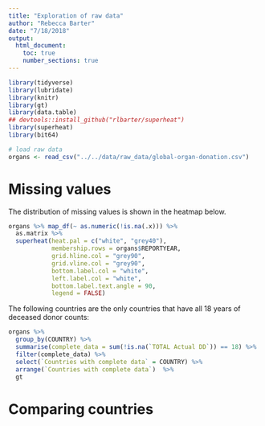 ```yaml
---
title: "Exploration of raw data"
author: "Rebecca Barter"
date: "7/18/2018"
output:
  html_document:
    toc: true
    number_sections: true
---
```


```r
library(tidyverse)
library(lubridate)
library(knitr)
library(gt)
library(data.table)
## devtools::install_github("rlbarter/superheat")
library(superheat)
library(bit64)
```

```r
# load raw data
organs <- read_csv("../../data/raw_data/global-organ-donation.csv")
```

# Missing values

The distribution of missing values is shown in the heatmap below.

```r
organs %>% map_df(~ as.numeric(!is.na(.x))) %>%
  as.matrix %>%
  superheat(heat.pal = c("white", "grey40"),
            membership.rows = organs$REPORTYEAR,
            grid.hline.col = "grey90",
            grid.vline.col = "grey90",
            bottom.label.col = "white",
            left.label.col = "white",
            bottom.label.text.angle = 90,
            legend = FALSE)
```

The following countries are the only countries that have all 18 years of deceased donor counts:

```r
organs %>%
  group_by(COUNTRY) %>%
  summarise(complete_data = sum(!is.na(`TOTAL Actual DD`)) == 18) %>%
  filter(complete_data) %>%
  select(`Countries with complete data` = COUNTRY) %>%
  arrange(`Countries with complete data`)  %>%
  gt
```

# Comparing countries



